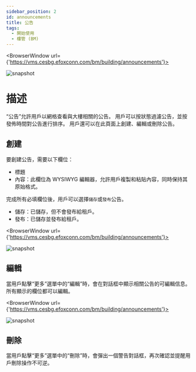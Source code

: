 ---
sidebar_position: 2
id: announcements
title: 公告
tags:
  - 開始使用
  - 樓管 (BM)
---


<BrowserWindow url={'https://vms.cesbg.efoxconn.com/bm/building/announcements'}>

![snapshot](../../assets/bm/bm-announcements-zh-hant.png)

</BrowserWindow>

# 描述

“公告”允許用戶以網格查看與大樓相關的公告。 用戶可以按狀態過濾公告，並按發佈時間對公告進行排序。 用戶還可以在此頁面上創建、編輯或刪除公告。

## 創建

要創建公告，需要以下欄位：

- 標題
- 內容：此欄位為 WYSIWYG 編輯器，允許用戶複製和粘貼內容，同時保持其原始格式。

完成所有必填欄位後，用戶可以選擇`儲存`或`發布`公告。

- 儲存：已儲存，但不會發布給租戶。
- 發布：已儲存並發布給租戶。

<BrowserWindow url={'https://vms.cesbg.efoxconn.com/bm/building/announcements'}>

![snapshot](../../assets/bm/bm-create-announcements-zh-hant.png)

</BrowserWindow>

## 編輯

當用戶點擊“更多”選單中的“編輯”時，會在對話框中顯示相關公告的可編輯信息。 所有顯示的欄位都可以編輯。

<BrowserWindow url={'https://vms.cesbg.efoxconn.com/bm/building/announcements'}>

![snapshot](../../assets/bm/bm-edit-announcements-zh-hant.png)

</BrowserWindow>

## 刪除

當用戶點擊“更多”選單中的“刪除”時，會彈出一個警告對話框，再次確認並提醒用戶刪除操作不可逆。

